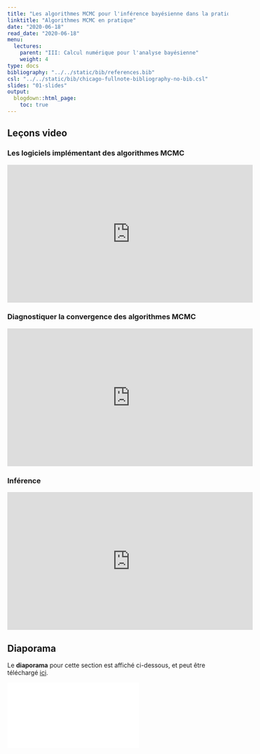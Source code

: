 ```yaml
---
title: "Les algorithmes MCMC pour l'inférence bayésienne dans la pratique"
linktitle: "Algorithmes MCMC en pratique"
date: "2020-06-18"
read_date: "2020-06-18"
menu:
  lectures:
    parent: "III: Calcul numérique pour l'analyse bayésienne"
    weight: 4
type: docs
bibliography: "../../static/bib/references.bib"
csl: "../../static/bib/chicago-fullnote-bibliography-no-bib.csl"
slides: "01-slides"
output:
  blogdown::html_page:
    toc: true
---
```

## Leçons video

### Les logiciels implémentant des algorithmes MCMC 
<iframe width="560" height="315" src="https://www.youtube.com/embed/Aux8mB3K7f0" frameborder="0" allow="accelerometer; autoplay; encrypted-media; gyroscope; picture-in-picture" allowfullscreen></iframe>

### Diagnostiquer la convergence des algorithmes MCMC
<iframe width="560" height="315" src="https://www.youtube.com/embed/9KoKYBiKjx0" frameborder="0" allow="accelerometer; autoplay; encrypted-media; gyroscope; picture-in-picture" allowfullscreen></iframe>

### Inférence
<iframe width="560" height="315" src="https://www.youtube.com/embed/Po8As-ONm4s" frameborder="0" allow="accelerometer; autoplay; encrypted-media; gyroscope; picture-in-picture" allowfullscreen></iframe>

## Diaporama

Le **diaporama** pour cette section est affiché ci-dessous, et peut être téléchargé [ici](/slides/slidesMCMCsoftware.pdf).

<html>
<body>
  <object data="/slides/slidesMCMCsoftware.pdf##view=fit" type="application/pdf" width="420" height="237">
        <embed src="/slides/slidesMCMCsoftware.pdf##view=fit" type="application/pdf"/>
  </object>
</body>
</html>



